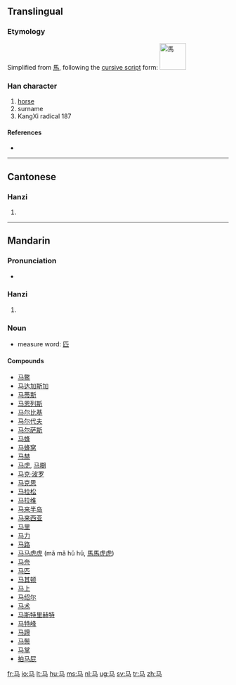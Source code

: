 {{see|馬}}<!-- may be replaced by zh-forms -->
==Translingual==
{{stroke order}}
{{zh-forms|马|[[馬]]}}

===Etymology===
Simplified from [[馬]], following the [[w:Cursive script (East Asia)|cursive script]] form:
[[Image:馬-caoshu.svg|60px|馬]]

===Han character===
{{Han char|rn=187|rad=马|as=00|sn=3|four=|canj=弓女尸一 (NVSM), 弓心一 (NPM)}}

# [[horse]]
# surname
# KangXi radical 187

====References====
* {{Han ref|kx=1447.241|hdz=74539.020|uh=9A6C|ud=39532}}

----

==Cantonese==

===Hanzi===
{{yue-hanzi|jyut=|y=ma5}}

# {{defn|Cantonese}}

----

==Mandarin==

===Pronunciation===
*{{audio|zh-mǎ.ogg|audio}}

===Hanzi===
{{cmn-hanzi|tra=馬|pin=[[mǎ]] ([[ma3]])|wg=ma<sup>3</sup>}}

# {{defn|Mandarin}}

===Noun===
* measure word: [[匹]]

====Compounds====
* [[马鳖]]
* [[马达加斯加]]
* [[马蒂斯]]
* [[马恩列斯]]
* [[马尔比基]]
* [[马尔代夫]]
* [[马尔萨斯]]
* [[马蜂]]
* [[马蜂窝]]
* [[马赫]]
* [[马虎]], [[马糊]]
* [[马克·波罗]]
* [[马克思]]
* [[马拉松]]
* [[马拉维]]
* [[马来半岛]]
* [[马来西亚]]
* [[马里]]
* [[马力]]
* [[马路]]
* [[马马虎虎]] (mǎ mǎ hǔ hǔ, [[馬馬虎虎]])
* [[马奈]]
* [[马匹]]
* [[马其顿]]
* [[马上]]
* [[马绍尔]]
* [[马术]]
* [[马斯特里赫特]]
* [[马特峰]]
* [[马蹄]]
* [[马鬃]]
* [[马掌]]
* [[拍马屁]]

[[fr:马]]
[[io:马]]
[[lt:马]]
[[hu:马]]
[[ms:马]]
[[nl:马]]
[[ug:马]]
[[sv:马]]
[[tr:马]]
[[zh:马]]